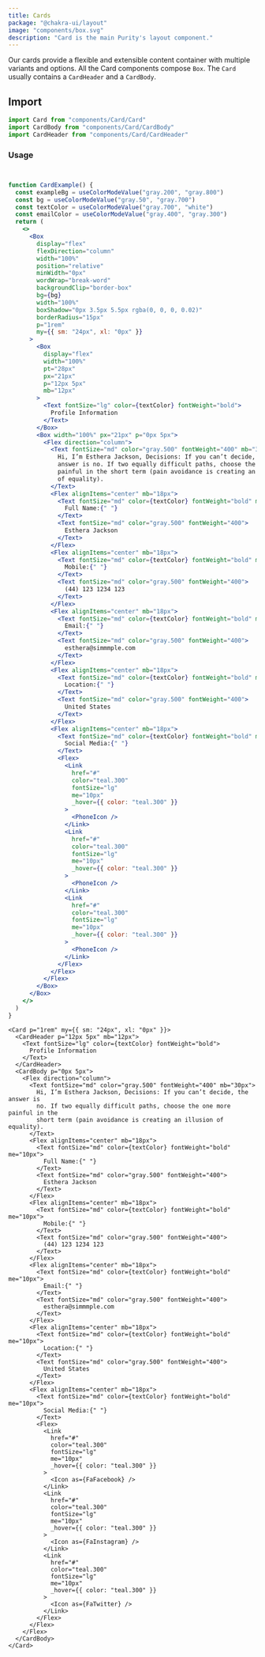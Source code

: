 ```yaml
---
title: Cards
package: "@chakra-ui/layout"
image: "components/box.svg"
description: "Card is the main Purity's layout component."
---
```


Our cards provide a flexible and extensible content container with multiple
variants and options. All the Card components compose `Box`. The `Card` usually
contains a `CardHeader` and a `CardBody`.

## Import

```js
import Card from "components/Card/Card"
import CardBody from "components/Card/CardBody"
import CardHeader from "components/Card/CardHeader"
```

### Usage

```jsx


function CardExample() {
  const exampleBg = useColorModeValue("gray.200", "gray.800")
  const bg = useColorModeValue("gray.50", "gray.700")
  const textColor = useColorModeValue("gray.700", "white")
  const emailColor = useColorModeValue("gray.400", "gray.300")
  return (
    <>
      <Box
        display="flex"
        flexDirection="column"
        width="100%"
        position="relative"
        minWidth="0px"
        wordWrap="break-word"
        backgroundClip="border-box"
        bg={bg}
        width="100%"
        boxShadow="0px 3.5px 5.5px rgba(0, 0, 0, 0.02)"
        borderRadius="15px"
        p="1rem"
        my={{ sm: "24px", xl: "0px" }}
      >
        <Box
          display="flex"
          width="100%"
          pt="28px"
          px="21px"
          p="12px 5px"
          mb="12px"
        >
          <Text fontSize="lg" color={textColor} fontWeight="bold">
            Profile Information
          </Text>
        </Box>
        <Box width="100%" px="21px" p="0px 5px">
          <Flex direction="column">
            <Text fontSize="md" color="gray.500" fontWeight="400" mb="30px">
              Hi, I’m Esthera Jackson, Decisions: If you can’t decide, the
              answer is no. If two equally difficult paths, choose the one more
              painful in the short term (pain avoidance is creating an illusion
              of equality).
            </Text>
            <Flex alignItems="center" mb="18px">
              <Text fontSize="md" color={textColor} fontWeight="bold" me="10px">
                Full Name:{" "}
              </Text>
              <Text fontSize="md" color="gray.500" fontWeight="400">
                Esthera Jackson
              </Text>
            </Flex>
            <Flex alignItems="center" mb="18px">
              <Text fontSize="md" color={textColor} fontWeight="bold" me="10px">
                Mobile:{" "}
              </Text>
              <Text fontSize="md" color="gray.500" fontWeight="400">
                (44) 123 1234 123
              </Text>
            </Flex>
            <Flex alignItems="center" mb="18px">
              <Text fontSize="md" color={textColor} fontWeight="bold" me="10px">
                Email:{" "}
              </Text>
              <Text fontSize="md" color="gray.500" fontWeight="400">
                esthera@simmmple.com
              </Text>
            </Flex>
            <Flex alignItems="center" mb="18px">
              <Text fontSize="md" color={textColor} fontWeight="bold" me="10px">
                Location:{" "}
              </Text>
              <Text fontSize="md" color="gray.500" fontWeight="400">
                United States
              </Text>
            </Flex>
            <Flex alignItems="center" mb="18px">
              <Text fontSize="md" color={textColor} fontWeight="bold" me="10px">
                Social Media:{" "}
              </Text>
              <Flex>
                <Link
                  href="#"
                  color="teal.300"
                  fontSize="lg"
                  me="10px"
                  _hover={{ color: "teal.300" }}
                >
                  <PhoneIcon />
                </Link>
                <Link
                  href="#"
                  color="teal.300"
                  fontSize="lg"
                  me="10px"
                  _hover={{ color: "teal.300" }}
                >
                  <PhoneIcon />
                </Link>
                <Link
                  href="#"
                  color="teal.300"
                  fontSize="lg"
                  me="10px"
                  _hover={{ color: "teal.300" }}
                >
                  <PhoneIcon />
                </Link>
              </Flex>
            </Flex>
          </Flex>
        </Box>
      </Box>
    </>
  )
}
```

```tsx
<Card p="1rem" my={{ sm: "24px", xl: "0px" }}>
  <CardHeader p="12px 5px" mb="12px">
    <Text fontSize="lg" color={textColor} fontWeight="bold">
      Profile Information
    </Text>
  </CardHeader>
  <CardBody p="0px 5px">
    <Flex direction="column">
      <Text fontSize="md" color="gray.500" fontWeight="400" mb="30px">
        Hi, I’m Esthera Jackson, Decisions: If you can’t decide, the answer is
        no. If two equally difficult paths, choose the one more painful in the
        short term (pain avoidance is creating an illusion of equality).
      </Text>
      <Flex alignItems="center" mb="18px">
        <Text fontSize="md" color={textColor} fontWeight="bold" me="10px">
          Full Name:{" "}
        </Text>
        <Text fontSize="md" color="gray.500" fontWeight="400">
          Esthera Jackson
        </Text>
      </Flex>
      <Flex alignItems="center" mb="18px">
        <Text fontSize="md" color={textColor} fontWeight="bold" me="10px">
          Mobile:{" "}
        </Text>
        <Text fontSize="md" color="gray.500" fontWeight="400">
          (44) 123 1234 123
        </Text>
      </Flex>
      <Flex alignItems="center" mb="18px">
        <Text fontSize="md" color={textColor} fontWeight="bold" me="10px">
          Email:{" "}
        </Text>
        <Text fontSize="md" color="gray.500" fontWeight="400">
          esthera@simmmple.com
        </Text>
      </Flex>
      <Flex alignItems="center" mb="18px">
        <Text fontSize="md" color={textColor} fontWeight="bold" me="10px">
          Location:{" "}
        </Text>
        <Text fontSize="md" color="gray.500" fontWeight="400">
          United States
        </Text>
      </Flex>
      <Flex alignItems="center" mb="18px">
        <Text fontSize="md" color={textColor} fontWeight="bold" me="10px">
          Social Media:{" "}
        </Text>
        <Flex>
          <Link
            href="#"
            color="teal.300"
            fontSize="lg"
            me="10px"
            _hover={{ color: "teal.300" }}
          >
            <Icon as={FaFacebook} />
          </Link>
          <Link
            href="#"
            color="teal.300"
            fontSize="lg"
            me="10px"
            _hover={{ color: "teal.300" }}
          >
            <Icon as={FaInstagram} />
          </Link>
          <Link
            href="#"
            color="teal.300"
            fontSize="lg"
            me="10px"
            _hover={{ color: "teal.300" }}
          >
            <Icon as={FaTwitter} />
          </Link>
        </Flex>
      </Flex>
    </Flex>
  </CardBody>
</Card>
```
